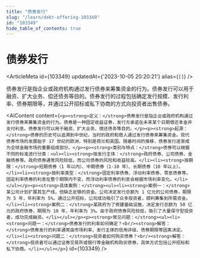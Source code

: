 ```yaml
---
title: "债券发行"
slug: "/learn/debt-offering-103349"
id: "103349"
hide_table_of_contents: true
---
```



# 债券发行

<ArticleMeta id={103349} updatedAt={'2023-10-05 20:20:21'} alias={`[]`} />
<div className='border-solid border-b border-t-0 my-4 border-[var(--ifm-color-gray-300)]' />

债券发行是指企业或政府机构通过发行债券来筹集资金的行为。债券发行可以用于融资、扩大业务、偿还债务等目的。债券发行的过程包括确定发行规模、发行利率、债券期限等，并通过公开招标或私下协商的方式向投资者出售债券。

<AIContent content={`<p><strong>定义：</strong>债券发行是指企业或政府机构通过发行债券来筹集资金的行为。债券是一种固定收益证券，发行方承诺在未来某个日期偿还本金并支付利息。债券发行可以用于融资、扩大业务、偿还债务等目的。</p><p><strong>起源：</strong>债券的历史可以追溯到中世纪，当时的政府和商人通过发行债券来筹集资金。现代债券市场的发展始于 17 世纪的欧洲，特别是荷兰和英国。随着时间的推移，债券发行逐渐成为全球金融市场的重要组成部分。</p><p><strong>类别与特点：</strong>债券可以根据不同的标准进行分类：<ul><li><strong>按发行主体：</strong>政府债券、公司债券、金融债券等。政府债券通常风险较低，而公司债券的风险和收益较高。</li><li><strong>按期限：</strong>短期债券（1 年以内）、中期债券（1-10 年）、长期债券（10 年以上）。</li><li><strong>按利率类型：</strong>固定利率债券、浮动利率债券、零息债券等。固定利率债券的利息在整个期限内不变，而浮动利率债券的利息会根据市场利率变化。</li></ul></p><p><strong>具体案例：</strong><ul><li><strong>案例一：</strong>某公司计划扩展其生产线，但缺乏足够的资金。公司决定发行总额为 1 亿元的公司债券，期限为 5 年，年利率为 5%。通过公开招标，公司成功吸引了众多投资者，顺利筹集到所需资金。</li><li><strong>案例二：</strong>某政府为了修建基础设施，决定发行总额为 50 亿元的政府债券，期限为 10 年，年利率为 3%。由于政府债券风险较低，吸引了大量保守型投资者，成功完成融资。</li></ul></p><p><strong>常见问题：</strong><ul><li><strong>问题一：</strong>债券发行的利率如何确定？<br/><strong>解答：</strong>债券发行的利率通常由市场利率、发行主体的信用评级、债券期限等因素决定。</li><li><strong>问题二：</strong>投资者如何购买债券？<br/><strong>解答：</strong>投资者可以通过证券交易所或银行等金融机构购买债券，具体方式包括公开招标和私下协商。</li></ul></p>`} id={103349} />
